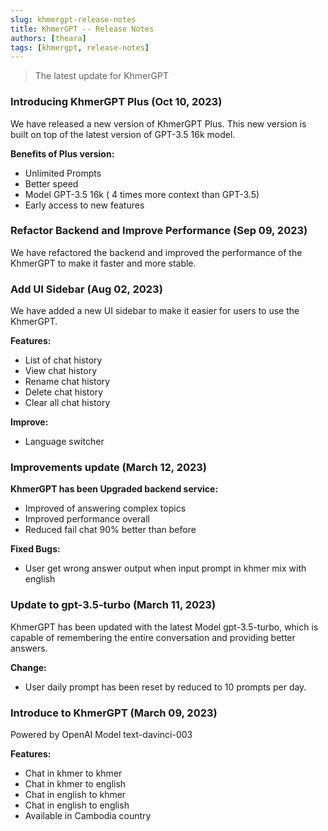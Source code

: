 ```yaml
---
slug: khmergpt-release-notes
title: KhmerGPT -- Release Notes
authors: [theara]
tags: [khmergpt, release-notes]
---
```


> The latest update for KhmerGPT

### Introducing KhmerGPT Plus (Oct 10, 2023)

We have released a new version of KhmerGPT Plus. This new version is built on top of the latest version of GPT-3.5 16k model.

**Benefits of Plus version:**

- Unlimited Prompts
- Better speed
- Model GPT-3.5 16k ( 4 times more context than GPT-3.5)
- Early access to new features

### Refactor Backend and Improve Performance (Sep 09, 2023)

We have refactored the backend and improved the performance of the KhmerGPT to make it faster and more stable.

### Add UI Sidebar (Aug 02, 2023)

We have added a new UI sidebar to make it easier for users to use the KhmerGPT.

**Features:**

- List of chat history
- View chat history
- Rename chat history
- Delete chat history
- Clear all chat history

**Improve:**

- Language switcher

### Improvements update (March 12, 2023)

**KhmerGPT has been Upgraded backend service:**

- Improved of answering complex topics
- Improved performance overall
- Reduced fail chat 90% better than before

**Fixed Bugs:**

- User get wrong answer output when input prompt in khmer mix with english

### Update to gpt-3.5-turbo (March 11, 2023)

KhmerGPT has been updated with the latest Model gpt-3.5-turbo, which is capable of remembering the entire conversation and providing better answers.

**Change:**

- User daily prompt has been reset by reduced to 10 prompts per day.

### Introduce to KhmerGPT (March 09, 2023)

Powered by OpenAI Model text-davinci-003

**Features:**

- Chat in khmer to khmer
- Chat in khmer to english
- Chat in english to khmer
- Chat in english to english
- Available in Cambodia country

